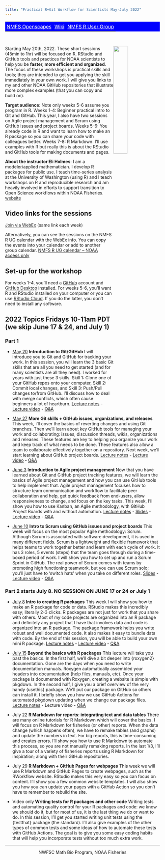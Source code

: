 ```yaml
---
title: "Practical R+Git Workflow for Scientists May-July 2022"
---
```


<table style="background-color: blue; width: 100%;">
<tr>
<td style="text-align:left; padding:5px;"><a style="color:white" href="http://nmfs-openscapes.github.io">NMFS Openscapes</a>
</td>
<td style="text-align:center; padding:5px;"><a style="color:white" href="https://github.com/nmfs-openscapes/.github/wiki">Wiki</a>
</td>
<td style="text-align:right; padding:5px;"><a style="color:white" href="https://nmfs-openscapes.github.io/NMFS-R-UG/">NMFS R User Group</a>
</td>
</tr>
</table>
<br>

<img style="float: right;" src="images/tools-logo-transparent.png" width=30%>

Starting May 20th, 2022. These short sessions (45min to 1hr) will be focused on R, RStudio and GitHub tools and practices for NOAA scientists to help you be **faster, more efficient and organized**. The focus of these workshops is practical skills and tools; they are intended to get you applying the skill immediately in your own work. I will give you links to my and other NOAA GitHub repositories that illustrate more complex examples (that you can copy and build on).

**Target audience**: Note only weeks 5-6 assume you program in R. Weeks 1-4: Beginner practical intro to Git and GitHub. This year, I also have two sessions on Agile project management and Scrum using GitHub issues and project boards. Weeks 5-6: You already code in R and want to learn how to make an R package so you can share your code with colleagues better. Weeks 7-8: R Markdown. I'll use examples with R but really this is about the RStudio and GitHub tools for making documents and pages.

**About the instructor Eli Holmes**: I am a modeler/applied mathematician. I develop R packages for public use. I teach time-series analysis at the University of Washington (using R) and I teach workshops on R and reproducible research and am heavily involved in efforts to support transition to Open Science workflows within NOAA Fisheries. [website](http://eeholmes.github.io/)

## Video links for the sessions

[Join via WebEx](https://noaanmfs-meets.webex.com/noaanmfs-meets/j.php?MTID=m78f662eb57d19d05c40c45a722d81d5e) (same link each week)

Alternatively, you can see the sessions on the NMFS R UG calendar with the WebEx info. You can copy the events into your calendar or add to another group calendar. [NMFS R UG calendar -- NOAA access only](https://calendar.google.com/calendar/u/0?cid=bm9hYS5nb3ZfNjByZm43bWw5cnBjaGw2M3ZzNGFmOW4wMThAZ3JvdXAuY2FsZW5kYXIuZ29vZ2xlLmNvbQ)

## Set-up for the workshop

For weeks 1-4, you'll need a [GitHub](https://github.com/) account and [GitHub Desktop](https://desktop.github.com/) installed. For weeks 5-6, you'll want R and RStudio  installed on your computer or you can use [RStudio Cloud](https://rstudio.cloud/). If you do the latter, you don't need to install any software.


## 2022 Topics Fridays 10-11am PDT (we skip June 17 & 24, and July 1)

### Part 1

* [May 20](week1-introtogit.html) **Introduction to Git/GitHub** I will introduce you to Git and GitHub for tracking your work. In this session, you will learn the 3 basic Git skills that are all you need to get started (and for many scientists are all they need). I worked for years with just these 3 skills. Skill 1: Clone one of your GitHub repos onto your computer, Skill 2: Commit local changes, and Skill 3: Push/Pull changes to/from GitHub. I’ll discuss how to deal with merge conflicts, which often cause beginners a lot of heartburn. [Lecture notes](week1-introtogit.html) - [Lecture video](https://youtu.be/M1sOC4046PQ) - [Q&A](week1.html)

* [May 27](week2-github.html) **More Git skills + GitHub issues, organizations, and releases** This week, I'll cover the basics of reverting changes and using Git branches. Then we'll learn about key GitHub tools for managing your work and collaborating: issues, discussion threads, wikis, organizations and releases. These features are key to helping you organize your work and keep track of what needs to be done. These features also allow a team to collaborate effectively together on a repository. Next week, we'll start learning about GitHub project boards. [Lecture notes](week2-github.html) - [Lecture video](https://youtu.be/NrHTf-TF_7A) - [Q&A](week2.html)

* [June 3](week3-introtoagile-slides.html) **Introduction to Agile project management** Now that you have learned about Git and GitHub project tracking features, we will learn the basics of Agile project management and how you can use GitHub tools to help implement that. Agile project management focuses how to structure team communication and workflow to facilitate peer collaboration and help, get quick feedback from end-users, allow responsiveness to change, and focus on the key tasks. This week, I'll show you how to use Kanban, an Agile methodology, with GitHub Project Boards with and without automation. [Lecture notes](week3-introtoagile.html) - [Slides](week3-introtoagile-slides.html) -  [Lecture video](https://youtu.be/uBTzghMCDaQ) - [Q&A](week3.html)

* [June 10](week4-scrum-slides.html) **Intro to Scrum using GitHub issues and project boards** This week will focus on the most popular Agile methodology: Scrum. Although Scrum is associated with software development, it is used in many different fields. Scrum is a lightweight and flexible framework that helps teams to work together better and learn with each cycle of work. It has 3 roles, 5 events (steps) that the team goes through during a time-boxed period of work. I will show you how to set up and run a Scrum Sprint in GitHub. The real power of Scrum comes with teams by promoting high functioning teamwork, but you can use Scrum solo; you’ll just have to ‘switch hats’ when you take on different roles. [Slides](week4-scrum-slides.html) -  [Lecture video](https://youtu.be/mPyT0g3kBQE) - [Q&A](week4.html)

### Part 2 starts July 8. NO SESSION ON JUNE 17 or 24 or July 1

* [July 8](week5-introtopackages.html) **Intro to creating R packages** This week I will show you how to make an R package for code or data. RStudio makes this incredibly easy; literally 2-3 clicks. R packages are not just for work that you share with others. Most of my code projects are organized into an R package and definitely any project that I have that involves data and code is organized into an R package. The package framework helps you write robust and well documented code. It also makes it easy to bundle data with code. By the end of this session, you will be able to build your own mini R package. [Lecture notes](week5-introtopackages.html) - [Lecture video](https://youtu.be/LWWfRlyBbVs) - [Q&A](week5.html)

* [July 15](week6-morewithpackages.html) **Beyond the basics with R packages** This lecture will take you past the basics. In the first half, we'll dive a bit deeper into {roxygen2} documentation. Gone are the days when you need to write documentation manuals. Roxygen  automatically assembled your headers into documentation (help files, manuals, etc). Once your package is documented with Roxygen, creating a website is simple with pkgdown. In the second half, I give you a brief overview of the very handy {usethis} package. We'll put our package on GitHub so others can install it. I briefly show you how we use GitHub Actions for automated pkgdown updating when we change our package files. 
[Lecture notes](week6-morewithpackages.html) - Lecture video - [Q&A](week6.html)

* July 22 **R Markdown for reports: integrating text and data tables** There are many online tutorials for R Markdown which will cover the basics. I will focus on R Markdown for fisheries (or other) reports. When the data change (which happens often), we have to remake tables (and graphs) and update the numbers in text. For big reports, this is time-consuming and creates errors. I'll show you how to use R Markdown to automate this process, so you are not manually remaking reports. In the last 1/3, I’ll give a tour of a variety of fisheries reports using R Markdown for inspiration; along with their GitHub repositories.
<!-- [The lecture notes and discussion](week7.html) -->

* July 29 **R Markdown + GitHub Pages for webpages**
This week we will use R Markdown and GitHub Pages to create webpages, such as the RWorkflow website. RStudio makes this very easy so you can focus on content. I’ll show you a few common website templates. I will also show you how you can update your pages with a GitHub Action so you don’t have to remember to rebuild the site.
<!-- [The lecture notes and discussion](week8.html) -->

* Video only **Writing tests for R packages and other code** 
Writing tests and automating quality control for your R packages and code: we know we should do it, but for most of us, it is the last thing we do or want to do. In this session, I’ll get you started writing unit tests using the {testthat} package (the standard). I’ll also give examples of the other types of common tests and some ideas of how to automate these tests with GitHub Actions. The goal is to give you some easy coding habits that will help you incorporate tests without too much extra work.

<hr>

<div style="text-align: center">
<i class="fas fa-cubes"></i> NWFSC Math Bio Program, NOAA Fisheries <i class="fas fa-cubes"></i>
</div>
